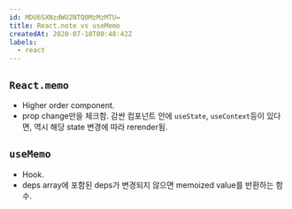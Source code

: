 ```yaml
---
id: MDU6SXNzdWU2NTQ0MzMzMTU=
title: React.note vs useMemo
createdAt: 2020-07-10T00:48:42Z
labels:
  - react
---
```


## `React.memo`
- Higher order component.
- prop change만을 체크함. 감싼 컴포넌트 안에 `useState`, `useContext`등이 있다면, 역시 해당 state 변경에 따라 rerender됨.

## `useMemo`
- Hook.
- deps array에 포함된 deps가 변경되지 않으면 memoized value를 반환하는 함수.
